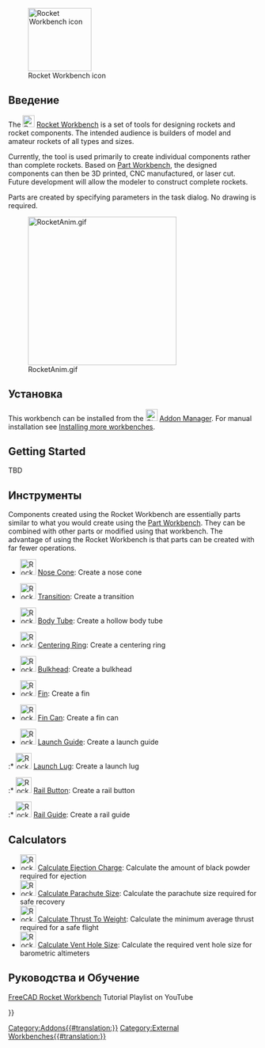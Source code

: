<languages/>

[[File:RocketWorkbench.svg|thumb|128px|Rocket Workbench icon]]

{{TOCright}}

<span id="Introduction"></span>
==Введение== 

The [[File:RocketWorkbench.svg|24px]] [[Rocket_Workbench|Rocket Workbench]] is a set of tools for designing rockets and rocket components. The intended audience is builders of model and amateur rockets of all types and sizes.

Currently, the tool is used primarily to create individual components rather than complete rockets. Based on [[Part_Workbench|Part Workbench]], the designed components can then be 3D printed, CNC manufactured, or laser cut. Future development will allow the modeler to construct complete rockets.

Parts are created by specifying parameters in the task dialog. No drawing is required.

[[File:RocketAnim.gif|300px]]

<span id="Installation"></span>
== Установка ==

This workbench can be installed from the [[Image:Std_AddonMgr.svg|24px]] [[Std_AddonMgr|Addon Manager]]. For manual installation see [[Installing_more_workbenches|Installing more workbenches]].

== Getting Started ==

TBD

<span id="Tools"></span>
== Инструменты ==

Components created using the Rocket Workbench are essentially parts similar to what you would create using the [[Part_Workbench|Part Workbench]]. They can be combined with other parts or modified using that workbench. The advantage of using the Rocket Workbench is that parts can be created with far fewer operations.

* [[Image:Rocket_NoseCone.svg|32px]] [[Rocket_NoseCone|Nose Cone]]: Create a nose cone

* [[Image:Rocket_Transition.svg|32px]] [[Rocket_Transition|Transition]]: Create a transition

* [[Image:Rocket_BodyTube.svg|32px]] [[Rocket_BodyTube|Body Tube]]: Create a hollow body tube

* [[Image:Rocket_CenteringRing.svg|32px]] [[Rocket_CenteringRing|Centering Ring]]: Create a centering ring

* [[Image:Rocket_Bulkhead.svg|32px]] [[Rocket_Bulkhead|Bulkhead]]: Create a bulkhead

* [[Image:Rocket_Fin.svg|32px]] [[Rocket_Fin|Fin]]: Create a fin

* [[Image:Rocket_FinCan.svg|32px]] [[Rocket_FinCan|Fin Can]]: Create a fin can

* [[Image:Rocket_LaunchGuideComposite.png|32px]] [[Rocket_CompLaunchGuide|Launch Guide]]: Create a launch guide

:* [[Image:Rocket_LaunchLug.svg|32px]] [[Rocket_LaunchLug|Launch Lug]]: Create a launch lug

:* [[Image:Rocket_RailButton.svg|32px]] [[Rocket_RailButton|Rail Button]]: Create a rail button

:* [[Image:Rocket_RailGuide.svg|32px]] [[Rocket_RailGuide|Rail Guide]]: Create a rail guide

== Calculators ==

* [[Image:Rocket_Calculator.svg|32px]] [[Rocket_Ejection_Charge_Calculator|Calculate Ejection Charge]]: Calculate the amount of black powder required for ejection
* [[Image:Rocket_Calculator.svg|32px]] [[Rocket_Parachute_Size_Calculator|Calculate Parachute Size]]: Calculate the parachute size required for safe recovery
* [[Image:Rocket_Calculator.svg|32px]] [[Rocket_Thrust_To_Weight_Calculator|Calculate Thrust To Weight]]: Calculate the minimum average thrust required for a safe flight
* [[Image:Rocket_Calculator.svg|32px]] [[Rocket_Vent_Hole_Size_Calculator|Calculate Vent Hole Size]]: Calculate the required vent hole size for barometric altimeters

<span id="Tutorials_and_Learning"></span>
== Руководства и Обучение ==

[https://youtube.com/playlist?list=PLIk8AsRj-ngQRr6uLD3DDJTBrLhJfF7eI FreeCAD Rocket Workbench] Tutorial Playlist on YouTube


{{Userdocnavi{{#translation:}}}}
[[Category:Addons{{#translation:}}]]
[[Category:External Workbenches{{#translation:}}]]